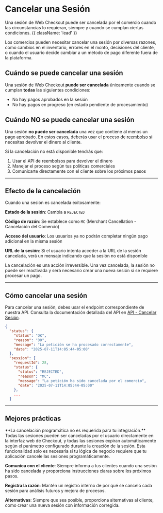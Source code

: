 
# Cancelar una Sesión

Una sesión de Web Checkout puede ser cancelada por el comercio cuando las circunstancias lo requieran, siempre y cuando se cumplan ciertas condiciones. {{ className: 'lead' }}

Los comercios pueden necesitar cancelar una sesión por diversas razones, como cambios en el inventario, errores en el monto, decisiones del cliente, o cuando el usuario decide cambiar a un método de pago diferente fuera de la plataforma.

## Cuándo se puede cancelar una sesión

Una sesión de Web Checkout **puede ser cancelada** únicamente cuando se cumplan **todas** las siguientes condiciones:

- No hay pagos aprobados en la sesión
- No hay pagos en progreso (en estado pendiente de procesamiento)

## Cuándo NO se puede cancelar una sesión

Una sesión **no puede ser cancelada** una vez que contiene al menos un pago aprobado. En estos casos, deberás usar el proceso de [reembolso](/checkout/refund) si necesitas devolver el dinero al cliente.

Si la cancelación no está disponible tendrás que:

1. Usar el API de reembolsos para devolver el dinero
2. Manejar el proceso según tus políticas comerciales
3. Comunicarte directamente con el cliente sobre los próximos pasos

---

## Efecto de la cancelación

Cuando una sesión es cancelada exitosamente:

**Estado de la sesión**: Cambia a `REJECTED`

**Código de razón**: Se establece como `MC` (Merchant Cancellation - Cancelación del Comercio)

**Acceso del usuario**: Los usuarios ya no podrán completar ningún pago adicional en la misma sesión

**URL de la sesión**: Si el usuario intenta acceder a la URL de la sesión cancelada, verá un mensaje indicando que la sesión no está disponible

<Note>
La cancelación es una acción irreversible. Una vez cancelada, la sesión no puede ser reactivada y será necesario crear una nueva sesión si se requiere procesar un pago.
</Note>

---

## Cómo cancelar una sesión

Para cancelar una sesión, debes usar el endpoint correspondiente de nuestra API. Consulta la documentación detallada del API en [API - Cancelar Sesión](/checkout/api/reference/session#cancel-a-session).


```json {{ 'title': 'Ejemplo de respuesta - Sesión cancelada' }}
{
  "status": {
    "status": "OK",
    "reason": "00",
    "message": "La petición se ha procesado correctamente",
    "date": "2025-07-11T14:05:44-05:00"
  },
  "session": {
    "requestId": 28,
    "status": {
      "status": "REJECTED",
      "reason": "MC",
      "message": "La petición ha sido cancelada por el comercio",
      "date": "2025-07-11T14:05:44-05:00"
    },
    ...
  }
```

---
    
## Mejores prácticas

<Note>
**La cancelación programática no es requerida para tu integración.** Todas las sesiones pueden ser canceladas por el usuario directamente en la interfaz web de Checkout, y todas las sesiones expiran automáticamente según el parámetro configurado durante la creación de la sesión. Esta funcionalidad solo es necesaria si tu lógica de negocio requiere que tu aplicación cancele las sesiones programáticamente.
</Note>

**Comunica con el cliente**: Siempre informa a tus clientes cuando una sesión ha sido cancelada y proporciona instrucciones claras sobre los próximos pasos.

**Registra la razón**: Mantén un registro interno de por qué se canceló cada sesión para análisis futuros y mejora de procesos.

**Alternativas**: Siempre que sea posible, proporciona alternativas al cliente, como crear una nueva sesión con información corregida.